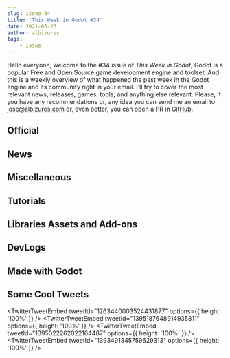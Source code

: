 ```yaml
---
slug: issue-34
title: 'This Week in Godot #34'
date: 2021-05-23
author: albizures
tags:
	- issue
---
```


Hello everyone, welcome to the #34 issue of _This Week in Godot_, Godot is a popular Free and Open Source game development engine and toolset. And this is a weekly overview of what happened the past week in the Godot engine and its community right in your email. I'll try to cover the most relevant news, releases, games, tools, and anything else relevant. Please, if you have any recommendations or, any idea you can send me an email to jose@albizures.com or, even better, you can open a PR in [GitHub](https://github.com/albizures/ThisWeekInGodot).

## Official

<Card
	author="Godot Engine"
	link="https://godotengine.org/article/maintenance-release-godot-3-3-1"
	section="Official"
	label="Maintenance release: Godot 3.3.1"
	description="We released Godot 3.3 a few weeks ago, and feedback so far has been pretty good! "
	publisher="Godot Engine"
	icon="https://godotengine.org/themes/godotengine/assets/favicon.png"
	cover="https://godotengine.org/storage/app/uploads/public/60a/3f2/4d6/60a3f24d6f559187028182.png"
	date="2021-05-18T09:00:00.000Z"
/>

<Card
	author="Godot Engine"
	link="https://godotengine.org/article/physics-progress-report-1"
	section="Official"
	label="Physics progress report #1"
	description="Update on Godot physics engine improvements: test framework, bug fixing, new features and optimizations."
	publisher="Godot Engine"
	icon="https://godotengine.org/themes/godotengine/assets/favicon.png"
	cover="https://godotengine.org/storage/app/uploads/public/60a/554/df7/60a554df7b179532579882.png"
	date="2021-05-19T09:00:00.000Z"
/>

## News

<Card
	author="rakugoteam"
	link="https://rakugoteam.github.io/news/devlog/rakugo-3.2/"
	section="News"
	label="Rakugo Release 3.2 and other news"
	description="This release of Godot is very important for Rakugo because one of changes. This important change is that now it supports custom threads in HTML5 export."
	publisher="Rakugo"
	icon="https://rakugoteam.github.io/favicon.ico"
	cover="https://rakugoteam.github.io/assets/3.2/RakugoTextLabel.gif"
	date="2021-05-17T00:00:00.000Z"
/>

<Card
	author="reduz"
	link="https://github.com/godotengine/godot-proposals/issues/2753"
	section="News"
	label="[Proposal] Add physics step interpolation"
	description=""
	publisher="GitHub"
	icon="https://github.com/windows-tile.png"
	cover="https://opengraph.githubassets.com/ac526a128834781669e9be954b79a6cc30d4cb71f884849a3f4862653544c099/godotengine/godot-proposals/issues/2753"
	date="2021-05-21T09:00:00.000Z"
/>

## Miscellaneous

<Card
	author="Gotm"
	link="https://youtu.be/_SK8Z-aRluI"
	section="Miscellaneous"
	label="My Enchanted Staff Accidentally Destroyed the World - Gotm.io Plays Your Games #19"
	description=""
	publisher="YouTube"
	icon="https://www.youtube.com/s/desktop/df22805b/img/favicon_144.png"
	cover="https://i.ytimg.com/vi/_SK8Z-aRluI/maxresdefault.jpg"
	date="2021-05-21T00:00:00.000Z"
/>

<Card
	author="Liam Dawe"
	link="https://www.gamingonlinux.com/2021/05/godot-engine-needs-more-funding-for-post-40-development"
	section="Miscellaneous"
	label="Godot Engine needs more funding for post-4.0 development"
	description="While Godot Engine has been going from strength to strength, the co-creator and technical lead Juan Linietsky has reminded people how they rely on support to keep going."
	publisher="GamingOnLinux"
	icon="https://www.gamingonlinux.com/templates/default/images/icon.png"
	cover="https://www.gamingonlinux.com/uploads/tagline_gallery/godot.jpg"
	date="2021-05-20T12:15:45.000Z"
/>

<Card
	author="Project Heartbeat"
	link="https://youtu.be/VHL_79pVBas"
	section="Miscellaneous"
	label="Making an enthusiast-grade rhythm game in Godot without looking like a fool"
	description=""
	publisher="YouTube"
	icon="https://www.youtube.com/s/desktop/df22805b/img/favicon_144.png"
	cover="https://i.ytimg.com/vi/VHL_79pVBas/hqdefault.jpg"
	date="2021-05-18T00:00:00.000Z"
/>

<Card
	author="NAD LABS"
	link="https://youtu.be/aAWkoDejwdM"
	section="Miscellaneous"
	label="How to Make a 3d FPS Player with Dash in 5 Minutes and 9 Seconds"
	description=""
	publisher="YouTube"
	icon="https://www.youtube.com/s/desktop/df22805b/img/favicon_144.png"
	cover="https://i.ytimg.com/vi/aAWkoDejwdM/maxresdefault.jpg"
	date="2021-05-18T00:00:00.000Z"
/>

<Card
	author="Gonzalo Gutiérrez"
	link="https://godotes.com/issues/ludum-dare-48-results/"
	section="Miscellaneous"
	label="Ludum Dare 48 -Results. Godot developers showing their talent on LD"
	description="With ~70 results in the top 100, Godot developers made their mark in Ludum Dare 48. Also, Godot beat Unity."
	publisher="Godot Notes"
	icon="https://godotes.com/content/images/2020/12/GodotesLogo2-3.svg"
	cover="https://godotes.com/content/images/2021/05/ld48-1.PNG"
	date="2021-05-22T14:25:22.000Z"
/>

<Card
	author="CodingKaiju"
	link="https://youtu.be/uxIYxuJ1YqA"
	section="Miscellaneous"
	label="Is Godot Running Out of Money?"
	description=""
	publisher="YouTube"
	icon="https://www.youtube.com/s/desktop/df22805b/img/favicon_144.png"
	cover="https://i.ytimg.com/vi/uxIYxuJ1YqA/maxresdefault.jpg"
	date="2021-05-19T00:00:00.000Z"
/>

<Card
	author="Redefine Gamedev"
	link="https://youtu.be/PJAIiPIk0Bk"
	section="Miscellaneous"
	label="Godot 4 in Trouble!?"
	description="Find out why Godot’s development might slow down and what can we do to help it."
	publisher="YouTube"
	icon="https://www.youtube.com/s/desktop/df22805b/img/favicon_144.png"
	cover="https://i.ytimg.com/vi/PJAIiPIk0Bk/maxresdefault.jpg"
	date="2021-05-17T00:00:00.000Z"
/>

<Card
	author="Master Albert"
	link="https://youtu.be/oTegCs58kuk"
	section="Miscellaneous"
	label="GameMaker VS Godot: I remade my Game"
	description="Now that I have made what is essentially the same game in both Game Maker and Godot, I feel like I am now qualified to talk about how the ..."
	publisher="YouTube"
	icon="https://www.youtube.com/s/desktop/df22805b/img/favicon_144.png"
	cover="https://i.ytimg.com/vi/oTegCs58kuk/maxresdefault.jpg"
	date="2021-05-19T00:00:00.000Z"
/>

<Card
	author="PlugWorld"
	link="https://youtu.be/n2h68hcISng"
	section="Miscellaneous"
	label="Why Godot’s Portability Matters #GoGodotJam"
	description="Portability in software and applications is very important when developing.Comparing the portability between open source and closed sourced applications, and..."
	publisher="YouTube"
	icon="https://www.youtube.com/s/desktop/df22805b/img/favicon_144.png"
	cover="https://i.ytimg.com/vi/n2h68hcISng/maxresdefault.jpg"
	date="2021-05-16T00:00:00.000Z"
/>

<Card
	author="Viroid Games"
	link="https://youtu.be/kmavWV2omOY"
	section="Miscellaneous"
	label="Made With Godot #3 | Achim Menzel"
	description="Achim Menzel, aka UnionBytes, has been our guest in Made with Godot. He recently released a video that got our attention because his work looked..."
	publisher="YouTube"
	icon="https://www.youtube.com/s/desktop/df22805b/img/favicon_144.png"
	cover="https://i.ytimg.com/vi/kmavWV2omOY/maxresdefault.jpg"
	date="2021-05-22T00:00:00.000Z"
/>

## Tutorials

<Card
	author="dQuigz"
	link="https://youtu.be/0a6EvlNgLL0"
	section="Tutorials"
	label="How to add Admob to an Android game in Godot | Godot Admob Tutorial"
	description="In this godot tutorial we discuss how to implement Google admob in order to add ads to your game and monetize your app made with the Godot engine."
	publisher="YouTube"
	icon="https://www.youtube.com/s/desktop/df22805b/img/favicon_144.png"
	cover="https://i.ytimg.com/vi/0a6EvlNgLL0/maxresdefault.jpg"
	date="2021-05-20T00:00:00.000Z"
/>

<Card
	author="iaknihs"
	link="https://youtu.be/X9Gk2rDzXlo"
	section="Tutorials"
	label="Security Camera → in-game Screens in Godot (Tutorial)"
	description="I’ve been playing around with Cameras and Viewports in Godot a lot lately"
	publisher="YouTube"
	icon="https://www.youtube.com/s/desktop/df22805b/img/favicon_144.png"
	cover="https://i.ytimg.com/vi/X9Gk2rDzXlo/hqdefault.jpg"
	date="2021-05-20T00:00:00.000Z"
/>

<Card
	author="Chevifier"
	link="https://youtu.be/PedYK_KGtC0"
	section="Tutorials"
	label="Saving Data using Nested Dictionaries in Godot (MTA Part 18)"
	description="Part of a Youtube Game Dev series Marias Tasty Adventure.How to save game data in godot with dictionaries"
	publisher="YouTube"
	icon="https://www.youtube.com/s/desktop/df22805b/img/favicon_144.png"
	cover="https://i.ytimg.com/vi/PedYK_KGtC0/maxresdefault.jpg"
	date="2021-05-20T00:00:00.000Z"
/>

<Card
	author="picster"
	link="https://youtu.be/Dh9KotU2m1o"
	section="Tutorials"
	label="How to make Ropes that react to Physics in Godot (Part 1)"
	description="In this video I will show you how to create ropes in the Godot Engine like in my game Bottomless"
	publisher="YouTube"
	icon="https://www.youtube.com/s/desktop/df22805b/img/favicon_144.png"
	cover="https://i.ytimg.com/vi/Dh9KotU2m1o/maxresdefault.jpg"
	date="2021-05-18T00:00:00.000Z"
/>

<Card
	author="DeCipher"
	link="https://youtu.be/LEFQjKw2Zew"
	section="Tutorials"
	label="Godot Beginner 2D Platformer Series P4 - Collectibles, Projectiles pt2"
	description="Heyy everyone! I am back with the 3rd part on the tutorial series on how to make a 2D Platformer Game in Godot from scratch."
	publisher="YouTube"
	icon="https://www.youtube.com/s/desktop/df22805b/img/favicon_144.png"
	cover="https://i.ytimg.com/vi/LEFQjKw2Zew/maxresdefault.jpg"
	date="2021-05-18T00:00:00.000Z"
/>

<Card
	author="Arkeve"
	link="https://youtu.be/epGzdMMsprI"
	section="Tutorials"
	label="Make a Pokemon Game in Godot - Ledge Jumping (#6)"
	description="Tutorial series on how to make game like Pokémon in Godot. I’ll go over adding ledges and having our player jump over it."
	publisher="YouTube"
	icon="https://www.youtube.com/s/desktop/df22805b/img/favicon_144.png"
	cover="https://i.ytimg.com/vi/epGzdMMsprI/maxresdefault.jpg"
	date="2021-05-15T00:00:00.000Z"
/>

<Card
	author="Nice Micro"
	link="https://odysee.com/@nicemicro:6/godot-disappearing-walls:c"
	section="Tutorials"
	label="Making walls transparent to show your player in Godot (and hide enemies behind walls)"
	description="In this video, we take a look at how can you make some walls disappear as your character enters a room in a top-down 2D adventure / RPG style game."
	publisher="Odysee"
	icon="https://odysee.com/public/favicon.png"
	cover="https://spee.ch/1/75095c4da5137bc4.png"
	date="2021-05-16T00:14:56.000Z"
/>

<Card
	author="Yusa Studios"
	link="https://youtu.be/GGVLnASPEo0"
	section="Tutorials"
	label="Simple tileset generator for 2d games"
	description="It is a simple tileset generator i made using godot. Feature includes:1. Wang tileset generator2. Blob tileset generator3."
	publisher="YouTube"
	icon="https://www.youtube.com/s/desktop/df22805b/img/favicon_144.png"
	cover="https://i.ytimg.com/vi/GGVLnASPEo0/hqdefault.jpg"
	date="2021-05-16T00:00:00.000Z"
/>

<Card
	author="RobThePole"
	link="https://youtu.be/5imrLprKe1Y"
	section="Tutorials"
	label="Godot Platformer Tutorial Episode 1"
	description="Video series in which I will cover the basics of creating a platformer game. This video just covers the basics of setting up the project."
	publisher="YouTube"
	icon="https://www.youtube.com/s/desktop/df22805b/img/favicon_144.png"
	cover="https://i.ytimg.com/vi/5imrLprKe1Y/maxresdefault.jpg"
	date="2021-05-15T00:00:00.000Z"
/>

<Card
	author="DevTrunk"
	link="https://youtu.be/wehY10kjE9Q"
	section="Tutorials"
	label="Must have tool for Godot | Godot Quick Tips #1"
	description="You will learn how to automatically format and lint all your Godot scripts."
	publisher="YouTube"
	icon="https://www.youtube.com/s/desktop/df22805b/img/favicon_144.png"
	cover="https://i.ytimg.com/vi/wehY10kjE9Q/maxresdefault.jpg"
	date="2021-05-16T00:00:00.000Z"
/>

<Card
	author="Red Cube Gamedev"
	link="https://youtu.be/KCxR6iFHAio"
	section="Tutorials"
	label="How to make a first person controller in Godot"
	description="In this tutorial video, I am showing you how to create a first person controller."
	publisher="YouTube"
	icon="https://www.youtube.com/s/desktop/df22805b/img/favicon_144.png"
	cover="https://i.ytimg.com/vi/KCxR6iFHAio/maxresdefault.jpg"
	date="2021-05-16T00:00:00.000Z"
/>

<Card
	author="Davies"
	link="https://youtu.be/6HpsY4APhmA"
	section="Tutorials"
	label="Godot shooter platformer series | Part 4 Autotiles and parallax backgrounds"
	description=""
	publisher="YouTube"
	icon="https://www.youtube.com/s/desktop/df22805b/img/favicon_144.png"
	cover="https://i.ytimg.com/vi/6HpsY4APhmA/maxresdefault.jpg"
	date="2021-05-16T00:00:00.000Z"
/>

<Card
	author="NAD LABS"
	link="https://youtu.be/S-GhU122Iqk"
	section="Tutorials"
	label="How To Get Smooth Room Transition in Godot (For Horror Games)"
	description="Just a quick (bad) video explaining how to make room transitions in a (horror) game"
	publisher="YouTube"
	icon="https://www.youtube.com/s/desktop/df22805b/img/favicon_144.png"
	cover="https://i.ytimg.com/vi/S-GhU122Iqk/hqdefault.jpg"
	date="2021-05-15T00:00:00.000Z"
/>

<Card
	author="WebGirl Kristina"
	link="https://youtu.be/8scpuFtImcw"
	section="Tutorials"
	label="2D шейдер - эффект воды, Godot 3.3"
	description="В этом видео мы создадим эффект воды для двухмерной графики в Godot 3.3 с помощью шейдера."
	publisher="YouTube"
	icon="https://www.youtube.com/s/desktop/df22805b/img/favicon_144.png"
	cover="https://i.ytimg.com/vi/8scpuFtImcw/hqdefault.jpg"
	date="2021-05-21T00:00:00.000Z"
/>

<Card
	author="Godot и Кирилл Морозов"
	link="https://youtu.be/-do9bqCImXk"
	section="Tutorials"
	label="Godot на C# для чайников часть 1"
	description="Данное видео является вступительным в курс видеоуроков по программированию на C# в Godot Game Engine"
	publisher="YouTube"
	icon="https://www.youtube.com/s/desktop/df22805b/img/favicon_144.png"
	cover="https://i.ytimg.com/vi/-do9bqCImXk/maxresdefault.jpg"
	date="2021-05-20T00:00:00.000Z"
/>

<Card
	author="MrEliptik"
	link="https://youtu.be/qEqA4mrXTA4"
	section="Tutorials"
	label="Loading effect shader - Learning shaders in Godot episode 1"
	description="In this first video of a series, I’m showing you my process to learn and recreate a loading effect with shaders in Godot."
	publisher="YouTube"
	icon="https://www.youtube.com/s/desktop/df22805b/img/favicon_144.png"
	cover="https://i.ytimg.com/vi/qEqA4mrXTA4/maxresdefault.jpg"
	date="2021-05-19T00:00:00.000Z"
/>

<Card
	author="Gawe Game"
	link="https://youtu.be/6Y_0e23U8QQ"
	section="Tutorials"
	label="Membuat Obyek Barang Yang Bisa Diambil: Bagian 8, Yuk Gawe Game Platformer 2D #belajarbikingame"
	description="Video ke-8 dari seri tutorial pembuatan game platformer 2D dengan Godot. "
	publisher="YouTube"
	icon="https://www.youtube.com/s/desktop/df22805b/img/favicon_144.png"
	cover="https://i.ytimg.com/vi/6Y_0e23U8QQ/hqdefault.jpg"
	date="2021-05-15T00:00:00.000Z"
/>

<Card
	author="MrEliptik"
	link="https://youtu.be/TwtuCB1fUyk"
	section="Tutorials"
	label="Recreating the Tinder card swipe UI in Godot"
	description="In this video, I’m recreating the Tinder card swiping UI in Godot!"
	publisher="YouTube"
	icon="https://www.youtube.com/s/desktop/df22805b/img/favicon_144.png"
	cover="https://i.ytimg.com/vi/TwtuCB1fUyk/maxresdefault.jpg"
	date="2021-05-14T00:00:00.000Z"
/>

## Libraries Assets and Add-ons

<Card
	author="AC-Webbyninja"
	link="GodotBluetooth"
	section="Libraries Assets and Add-ons"
	label="GodotBluetooth"
	description="Bluetooth Module for Android Games/Applications made with Godot Engine"
	publisher="GitHub"
	icon="https://github.com/windows-tile.png"
	cover="https://opengraph.githubassets.com/bbc3361f7adc0562565dd944a269ef94db769d337a2bd4d523ec4780c8beac0b/AC-Webbyninja/GodotBluetooth"
	date="2021-05-21T09:00:00.000Z"
/>

<Card
	author="Yusa Studios"
	link="https://youtu.be/Uc2GpaakvLs"
	section="Libraries Assets and Add-ons"
	label="Tileset Editor: Now you can update each tiles with two layering support."
	description="Tileset editor is getting its first update: in this update you will be able to :1. Generate each tile with two layers of source image.2. allows cut off area ..."
	publisher="YouTube"
	icon="https://www.youtube.com/s/desktop/df22805b/img/favicon_144.png"
	cover="https://i.ytimg.com/vi/Uc2GpaakvLs/hqdefault.jpg"
	date="2021-05-19T00:00:00.000Z"
/>

<Card
	author="MightyMochiGames"
	link="https://godotshaders.com/shader/2d-cel-toon-shader-v2-basic/"
	section="Libraries Assets and Add-ons"
	label="2D Cel / Toon Shader v2 (Basic)"
	description="This is the basic level of the v2 toon shader. "
	publisher="Godot Shaders"
	icon="https://godotshaders.com/wp-content/uploads/2021/01/favicon.png"
	cover="https://godotshaders.com/wp-content/uploads/2021/01/thumbnail_vv2_BASIC.jpg"
	date="2021-05-22T07:57:43.000Z"
/>

<Card
	author="MightyMochiGames"
	link="https://godotshaders.com/shader/2d-light-z-depth/"
	section="Libraries Assets and Add-ons"
	label="2D Light Z-Depth"
	description="This shader allows you to fake light depth in 2D. "
	publisher="Godot Shaders"
	icon="https://godotshaders.com/wp-content/uploads/2021/01/favicon.png"
	cover="https://godotshaders.com/wp-content/uploads/2021/01/light_z_thumb.jpg"
	date="2021-05-18T16:06:38.000Z"
/>

<Card
	author="arlez80"
	link="https://godotshaders.com/shader/procedural-brick-shader/"
	section="Libraries Assets and Add-ons"
	label="Procedural Brick Shader"
	description="Procedural brick shader."
	publisher="Godot Shaders"
	icon="https://godotshaders.com/wp-content/uploads/2021/01/favicon.png"
	cover="https://godotshaders.com/wp-content/uploads/2021/01/tt.jpg"
	date="2021-05-22T04:42:01.000Z"
/>

<Card
	author="MightyMochiGames"
	link="https://godotshaders.com/shader/2d-rim-light/"
	section="Libraries Assets and Add-ons"
	label="2D Rim Light"
	description=""
	publisher="Godot Shaders"
	icon="https://godotshaders.com/wp-content/uploads/2021/01/favicon.png"
	cover="https://godotshaders.com/wp-content/uploads/2021/01/rim_thumb.jpg"
	date="2021-05-18T16:35:55.000Z"
/>

<Card
	author="Aleksandar Popovic"
	link="https://youtu.be/VLRgmZfHCs4"
	section="Libraries Assets and Add-ons"
	label="Godot 3.3 2D Sprite Shaders Free Download"
	description=""
	publisher="YouTube"
	icon="https://www.youtube.com/s/desktop/df22805b/img/favicon_144.png"
	cover="https://i.ytimg.com/vi/VLRgmZfHCs4/maxresdefault.jpg"
	date="2021-05-17T00:00:00.000Z"
/>

<Card
	author="dank idol studios"
	link="https://youtu.be/lAgPA-Iv69Y"
	section="Libraries Assets and Add-ons"
	label="Godot MultimeshInstance tool"
	description="A small addon that helps with optimalizing your 3d games"
	publisher="YouTube"
	icon="https://www.youtube.com/s/desktop/df22805b/img/favicon_144.png"
	cover="https://i.ytimg.com/vi/lAgPA-Iv69Y/maxresdefault.jpg"
	date="2021-05-15T00:00:00.000Z"
/>

## DevLogs

<Card
	author="BitBirdy"
	link="https://youtu.be/JU2jaVewfxY"
	section="DevLogs"
	label="New Hearts, Dash, and Enemy Death | Godot Devlog #8"
	description="In this devlog I’ll be showing you the updated hearts, the long awaited dash mechanic, and the sapling enemy’s death animation."
	publisher="YouTube"
	icon="https://www.youtube.com/s/desktop/df22805b/img/favicon_144.png"
	cover="https://i.ytimg.com/vi/JU2jaVewfxY/maxresdefault.jpg"
	date="2021-05-21T00:00:00.000Z"
/>

<Card
	author="Developing 4X"
	link="https://youtu.be/v6Hoh4TEgPc"
	section="DevLogs"
	label="4X Devlog [0] - The Basics"
	description=""
	publisher="YouTube"
	icon="https://www.youtube.com/s/desktop/df22805b/img/favicon_144.png"
	cover="https://i.ytimg.com/vi/v6Hoh4TEgPc/maxresdefault.jpg"
	date="2021-05-19T00:00:00.000Z"
/>

<Card
	author="Strange Lake"
	link="https://youtu.be/RxCHSpELp3w"
	section="DevLogs"
	label="Indie game devlog 2 | We’re making progress!"
	description="Time to continue work on my new game!"
	publisher="YouTube"
	icon="https://www.youtube.com/s/desktop/df22805b/img/favicon_144.png"
	cover="https://i.ytimg.com/vi/RxCHSpELp3w/maxresdefault.jpg"
	date="2021-05-19T00:00:00.000Z"
/>

<Card
	author="Doc Productions"
	link="https://youtu.be/6pfUUYmpoW4"
	section="DevLogs"
	label="game devlog or whatever - month #1 | Godot"
	description="So I decided to make a game in Godot. Here’s the progress from the first month."
	publisher="YouTube"
	icon="https://www.youtube.com/s/desktop/df22805b/img/favicon_144.png"
	cover="https://i.ytimg.com/vi/6pfUUYmpoW4/maxresdefault.jpg"
	date="2021-05-17T00:00:00.000Z"
/>

<Card
	author="Pixelipy"
	link="https://youtu.be/Un4wm-D_T6w"
	section="DevLogs"
	label="Basic attack, and a new companion! - Devlog #6"
	description="In this devlog, we’ll create our basic attack, as well as a new companion that will be with us during our journey!"
	publisher="YouTube"
	icon="https://www.youtube.com/s/desktop/df22805b/img/favicon_144.png"
	cover="https://i.ytimg.com/vi/Un4wm-D_T6w/maxresdefault.jpg"
	date="2021-05-15T00:00:00.000Z"
/>

<Card
	author="Tim Krief"
	link="https://youtu.be/3_rGzksrMsI"
	section="DevLogs"
	label="This Game Character Can Control Drones"
	description="The IndieGame that I’m working on, Octahedrone, now has a new feature, a realistic virtual drone!"
	publisher="YouTube"
	icon="https://www.youtube.com/s/desktop/df22805b/img/favicon_144.png"
	cover="https://i.ytimg.com/vi/3_rGzksrMsI/maxresdefault.jpg"
	date="2021-05-22T00:00:00.000Z"
/>

## Made with Godot

<Card
	author="birbgames"
	link="https://youtu.be/N6JiowQxJiA"
	section="Made with Godot"
	label="Birb Café Trailer"
	description="Birb Café is a coffee-making visual novel about a cute bird helping adventurers on their quests."
	publisher="YouTube"
	icon="https://www.youtube.com/s/desktop/df22805b/img/favicon_144.png"
	cover="https://i.ytimg.com/vi/N6JiowQxJiA/hqdefault.jpg"
	date="2021-05-19T00:00:00.000Z"
/>

<Card
	author="Danny Garay"
	link="https://youtu.be/fIS4UqapmSA"
	section="Made with Godot"
	label="Toziuha Night New Enemies and Backgrounds!"
	description="Opensource metroidvania on godot engine (in development)"
	publisher="YouTube"
	icon="https://www.youtube.com/s/desktop/df22805b/img/favicon_144.png"
	cover="https://i.ytimg.com/vi/fIS4UqapmSA/hqdefault.jpg"
	date="2021-05-19T00:00:00.000Z"
/>

<Card
	author="Data Plus"
	link="https://youtu.be/-gloaTbZxmU"
	section="Made with Godot"
	label="Godot GoldSrc BSP importer - Lightmap importing test"
	description="Here I’m testing importing lightmaps from a BSP map. There are a few errors but it mostly works."
	publisher="YouTube"
	icon="https://www.youtube.com/s/desktop/df22805b/img/favicon_144.png"
	cover="https://i.ytimg.com/vi/-gloaTbZxmU/maxresdefault.jpg"
	date="2021-05-07T00:00:00.000Z"
/>

<Card
	author="Bauxite"
	link="https://youtu.be/AAPEfWWWT-k"
	section="Made with Godot"
	label="Generating color palettes: the over-engineered way"
	description=""
	publisher="YouTube"
	icon="https://www.youtube.com/s/desktop/df22805b/img/favicon_144.png"
	cover="https://i.ytimg.com/vi/AAPEfWWWT-k/maxresdefault.jpg"
	date="2021-05-17T00:00:00.000Z"
/>

<Card
	author="Quantum Code"
	link="https://youtu.be/_m2wWGKEzCc"
	section="Made with Godot"
	label="Explore AI - Neural Networks"
	description="Explore Artificial Intelligence (Episod 1) : Neural NetworksAn original course, visualisation and exploration of Neural Networks and their link to artificial..."
	publisher="YouTube"
	icon="https://www.youtube.com/s/desktop/df22805b/img/favicon_144.png"
	cover="https://i.ytimg.com/vi/_m2wWGKEzCc/maxresdefault.jpg"
	date="2021-05-18T00:00:00.000Z"
/>

<Card
	author="Vaskivo Dev"
	link="https://play.google.com/store/apps/details?id=com.vaskivodev.onewaydungeon"
	section="Made with Godot"
	label="One Way Dungeon"
	description="A retro turn based RPG where you can learn the enemies’ abilities."
	publisher="Apps on Google Play"
	icon="https://www.gstatic.com/android/market_images/web/favicon_v2.ico"
	cover="https://play-lh.googleusercontent.com/ZML5MoP5Ei6jgdEIaLa5L6FQuQvO2judsk6ySpoDWg-Uo-7eMFq1k0qpDL92tW1Cn3Q"
/>

<Card
	author="bippinbits"
	link="https://bippinbits.itch.io/dome-romantik"
	section="Made with Godot"
	label="Dome Romantik"
	description="Prospect. Upgrade. Survive."
	publisher="itch.io"
	icon="https://img.itch.zone/aW1nLzU4MDcwNTIuZ2lm/32x32%23m/IjQ9cj.gif"
	cover="https://img.itch.zone/aW1nLzU4MDcwNTIuZ2lm/original/PJvv0y.gif"
	date="2021-05-21T15:24:30.723Z"
/>

<Card
	author="Ori Brusilovsky"
	link="https://brusi.itch.io/autumn-hike"
	section="Made with Godot"
	label="Autumn Hike"
	description="A snail goes out for a hike. Or does he?"
	publisher="itch.io"
	icon="https://img.itch.zone/aW1nLzU3ODQ3NTMucG5n/32x32%23/Etdiq2.png"
	cover="https://img.itch.zone/aW1nLzU3ODQwMzEucG5n/original/AbgZt%2B.png"
	date="2021-05-07T15:24:32.048Z"
/>

<Card
	author="Temulgeh"
	link="https://temulgeh.itch.io/physics-breaking-boxes"
	section="Made with Godot"
	label="Physics Breaking Boxes"
	description="Push The Boxes On The Buttons"
	publisher="itch.io"
	icon="https://img.itch.zone/aW1nLzU3NzUwNDUucG5n/32x32%23/ys3xTN.png"
	cover="https://img.itch.zone/aW1nLzU3NzUwNDUucG5n/original/h3gl3I.png"
	date="2021-05-21T15:24:33.307Z"
/>

<Card
	author="mvolution"
	link="https://mvolution.itch.io/quarantine"
	section="Made with Godot"
	label="Life in Quarantine"
	description="A Single- and Multiplayer game about having a walk with your dog."
	publisher="itch.io"
	icon="https://img.itch.zone/aW1nLzMxNjgyOTgucG5n/32x32%23/kHyEgc.png"
	cover="https://img.itch.zone/aW1nLzMxNjgyOTgucG5n/original/INh72y.png"
	date="2021-02-28T15:24:34.975Z"
/>

<Card
	author="Kenneth Dodrill"
	link="https://mybrotherlivesinacanyon.com/"
	section="Made with Godot"
	label="My brother lives in a canyon"
	description="a short adventure game by Kenneth Dodrill"
	publisher="My brother lives in a canyon"
	icon="https://mybrotherlivesinacanyon.com/icon.png"
	cover="https://mybrotherlivesinacanyon.com/screenshots/overview-with-logo-and-arrow.png"
/>

<Card
	author="Firebelley"
	link="https://firebelley.itch.io/magic-frontier"
	section="Made with Godot"
	label="Magic Frontier"
	description="A puzzle game about resource management and reconnecting with the world’s magic"
	publisher="itch.io"
	icon="https://img.itch.zone/aW1nLzU3NzA4NTcucG5n/32x32%23/USHRei.png"
	cover="https://img.itch.zone/aW1nLzU3NzA4NTcucG5n/original/xwXFrF.png"
	date="2021-05-18T15:24:37.173Z"
/>

<Card
	author="jitspoe"
	link="https://ldjam.com/events/ludum-dare/48/soaring-under"
	section="Made with Godot"
	label="Soaring Under"
	description="Take flight with a wingsuit into the depths of fantastic caves and other rock formations! "
	publisher="Ludum Dare"
	icon="https://ldjam.com/favicon.ico"
	cover="https://static.jam.vg/content/46b/e1/z/3cdab.png.480x384.fit.jpg"
/>

<Card
	author="mbrlabs"
	link="https://github.com/mbrlabs/Lorien"
	section="Made with Godot"
	label="Lorien"
	description="Infinite canvas “drawing” app for Windows, Linux and Mac. Based on Godot"
	publisher="GitHub"
	icon="https://github.com/windows-tile.png"
	cover="https://repository-images.githubusercontent.com/364580533/71381280-bb75-11eb-80a6-51844abd9660"
	date="2021-05-23T09:00:00.000Z"
/>

<Card
	author="Hisham Sayd"
	link="https://crimsonops.itch.io/curse-of-the-hero"
	section="Made with Godot"
	label="Curse of the Hero"
	description="a story of a knight cursed to turn into a demon"
	publisher="itch.io"
	icon="https://img.itch.zone/aW1nLzYwMTk0MzcucG5n/32x32%23/soMqIN.png"
	cover="https://img.itch.zone/aW1nLzYwMTk0MzcucG5n/original/ZR5SDh.png"
	date="2021-05-23T14:24:40.978Z"
/>

## Some Cool Tweets

<TwitterTweetEmbed tweetId="1263440003524431877" options={{ height: '100%' }} />
<TwitterTweetEmbed tweetId="1395187648914935811" options={{ height: '100%' }} />
<TwitterTweetEmbed tweetId="1395022262022164487" options={{ height: '100%' }} />
<TwitterTweetEmbed tweetId="1393491345759629313" options={{ height: '100%' }} />

